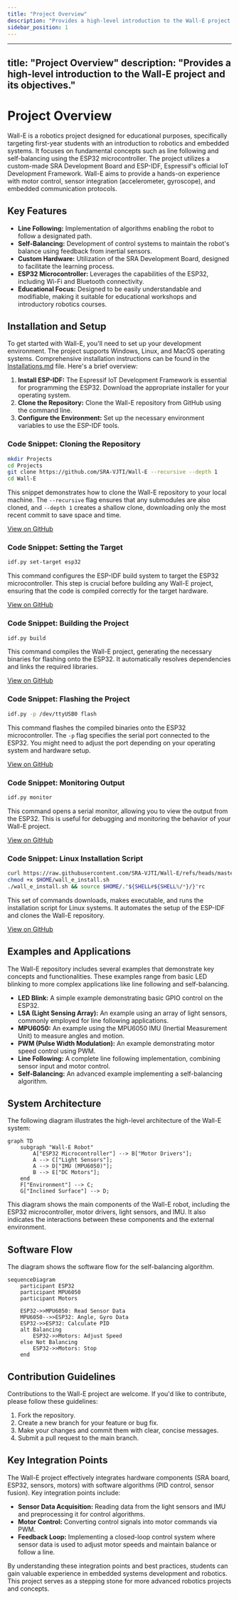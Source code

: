 ```yaml
---
title: "Project Overview"
description: "Provides a high-level introduction to the Wall-E project and its objectives."
sidebar_position: 1
---
```


---
title: "Project Overview"
description: "Provides a high-level introduction to the Wall-E project and its objectives."
---

# Project Overview

Wall-E is a robotics project designed for educational purposes, specifically targeting first-year students with an introduction to robotics and embedded systems. It focuses on fundamental concepts such as line following and self-balancing using the ESP32 microcontroller. The project utilizes a custom-made SRA Development Board and ESP-IDF, Espressif's official IoT Development Framework. Wall-E aims to provide a hands-on experience with motor control, sensor integration (accelerometer, gyroscope), and embedded communication protocols.

## Key Features

*   **Line Following:** Implementation of algorithms enabling the robot to follow a designated path.
*   **Self-Balancing:** Development of control systems to maintain the robot's balance using feedback from inertial sensors.
*   **Custom Hardware:** Utilization of the SRA Development Board, designed to facilitate the learning process.
*   **ESP32 Microcontroller:** Leverages the capabilities of the ESP32, including Wi-Fi and Bluetooth connectivity.
*   **Educational Focus:** Designed to be easily understandable and modifiable, making it suitable for educational workshops and introductory robotics courses.

## Installation and Setup

To get started with Wall-E, you'll need to set up your development environment. The project supports Windows, Linux, and MacOS operating systems. Comprehensive installation instructions can be found in the [Installations.md](Installations.md) file. Here's a brief overview:

1.  **Install ESP-IDF:** The Espressif IoT Development Framework is essential for programming the ESP32. Download the appropriate installer for your operating system.
2.  **Clone the Repository:** Clone the Wall-E repository from GitHub using the command line.
3.  **Configure the Environment:** Set up the necessary environment variables to use the ESP-IDF tools.

### Code Snippet: Cloning the Repository

```bash
mkdir Projects
cd Projects
git clone https://github.com/SRA-VJTI/Wall-E --recursive --depth 1
cd Wall-E
```

This snippet demonstrates how to clone the Wall-E repository to your local machine. The `--recursive` flag ensures that any submodules are also cloned, and `--depth 1` creates a shallow clone, downloading only the most recent commit to save space and time.

[View on GitHub](https://github.com/SRA-VJTI/Wall-E/blob/master/)

### Code Snippet: Setting the Target

```bash
idf.py set-target esp32
```

This command configures the ESP-IDF build system to target the ESP32 microcontroller. This step is crucial before building any Wall-E project, ensuring that the code is compiled correctly for the target hardware.

[View on GitHub](https://github.com/SRA-VJTI/Wall-E/blob/master/1_led_blink/README.md)

### Code Snippet: Building the Project

```bash
idf.py build
```

This command compiles the Wall-E project, generating the necessary binaries for flashing onto the ESP32. It automatically resolves dependencies and links the required libraries.

[View on GitHub](https://github.com/SRA-VJTI/Wall-E/blob/master/1_led_blink/README.md)

### Code Snippet: Flashing the Project

```bash
idf.py -p /dev/ttyUSB0 flash
```

This command flashes the compiled binaries onto the ESP32 microcontroller. The `-p` flag specifies the serial port connected to the ESP32. You might need to adjust the port depending on your operating system and hardware setup.

[View on GitHub](https://github.com/SRA-VJTI/Wall-E/blob/master/1_led_blink/README.md)

### Code Snippet: Monitoring Output

```bash
idf.py monitor
```

This command opens a serial monitor, allowing you to view the output from the ESP32. This is useful for debugging and monitoring the behavior of your Wall-E project.

[View on GitHub](https://github.com/SRA-VJTI/Wall-E/blob/master/1_led_blink/README.md)

### Code Snippet: Linux Installation Script

```bash
curl https://raw.githubusercontent.com/SRA-VJTI/Wall-E/refs/heads/master/wall_e_install.sh -o $HOME/wall_e_install.sh
chmod +x $HOME/wall_e_install.sh
./wall_e_install.sh && source $HOME/."${SHELL#${SHELL%/*}/}"rc
```

This set of commands downloads, makes executable, and runs the installation script for Linux systems. It automates the setup of the ESP-IDF and clones the Wall-E repository.

[View on GitHub](https://github.com/SRA-VJTI/Wall-E/blob/master/wall_e_install.sh)

## Examples and Applications

The Wall-E repository includes several examples that demonstrate key concepts and functionalities. These examples range from basic LED blinking to more complex applications like line following and self-balancing.

*   **LED Blink:** A simple example demonstrating basic GPIO control on the ESP32.
*   **LSA (Light Sensing Array):** An example using an array of light sensors, commonly employed for line following applications.
*   **MPU6050:** An example using the MPU6050 IMU (Inertial Measurement Unit) to measure angles and motion.
*   **PWM (Pulse Width Modulation):** An example demonstrating motor speed control using PWM.
*   **Line Following:** A complete line following implementation, combining sensor input and motor control.
*   **Self-Balancing:** An advanced example implementing a self-balancing algorithm.

## System Architecture

The following diagram illustrates the high-level architecture of the Wall-E system:





```mermaid
graph TD
    subgraph "Wall-E Robot"
        A["ESP32 Microcontroller"] --> B["Motor Drivers"];
        A --> C["Light Sensors"];
        A --> D["IMU (MPU6050)"];
        B --> E["DC Motors"];
    end
    F["Environment"] --> C;
    G["Inclined Surface"] --> D;
```



This diagram shows the main components of the Wall-E robot, including the ESP32 microcontroller, motor drivers, light sensors, and IMU. It also indicates the interactions between these components and the external environment.

## Software Flow

The diagram shows the software flow for the self-balancing algorithm.





```mermaid
sequenceDiagram
    participant ESP32
    participant MPU6050
    participant Motors

    ESP32->>MPU6050: Read Sensor Data
    MPU6050-->>ESP32: Angle, Gyro Data
    ESP32->>ESP32: Calculate PID
    alt Balancing
        ESP32->>Motors: Adjust Speed
    else Not Balancing
        ESP32->>Motors: Stop
    end
```



## Contribution Guidelines

Contributions to the Wall-E project are welcome. If you'd like to contribute, please follow these guidelines:

1.  Fork the repository.
2.  Create a new branch for your feature or bug fix.
3.  Make your changes and commit them with clear, concise messages.
4.  Submit a pull request to the main branch.

## Key Integration Points

The Wall-E project effectively integrates hardware components (SRA board, ESP32, sensors, motors) with software algorithms (PID control, sensor fusion). Key integration points include:

*   **Sensor Data Acquisition:** Reading data from the light sensors and IMU and preprocessing it for control algorithms.
*   **Motor Control:** Converting control signals into motor commands via PWM.
*   **Feedback Loop:** Implementing a closed-loop control system where sensor data is used to adjust motor speeds and maintain balance or follow a line.

By understanding these integration points and best practices, students can gain valuable experience in embedded systems development and robotics. This project serves as a stepping stone for more advanced robotics projects and concepts.
```
